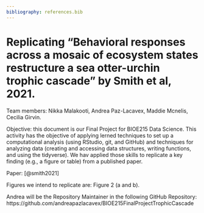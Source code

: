 ```yaml
---
bibliography: references.bib
---
```


# Replicating "Behavioral responses across a mosaic of ecosystem states restructure a sea otter-urchin trophic cascade" by Smith et al, 2021.

Team members: Nikka Malakooti, Andrea Paz-Lacavex, Maddie Mcnelis, Cecilia Girvin.

Objective: this document is our Final Project for BIOE215 Data Science. This activity has the objective of applying lerned techniques to set up a computational analysis (using RStudio, git, and GitHub) and techniques for analyzing data (creating and accessing data structures, writing functions, and using the tidyverse). We hav applied those skills to replicate a key finding (e.g., a figure or table) from a published paper.

Paper: [@smith2021]

Figures we intend to replicate are: Figure 2 (a and b).

Andrea will be the Repository Maintainer in the following GitHub Repository: https://github.com/andreapazlacavex/BIOE215FinalProjectTrophicCascade
